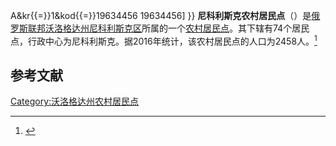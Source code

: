 {{Infobox Settlement
| official_name = 尼科利斯克农村居民点
| native_name = Сельское поселение Никольское
| settlement_type = [[农村居民点|农村居民点]]
| subdivision_type = [[国家|国家]]
| subdivision_type1 = [[州_(俄罗斯)|州]]
| subdivision_type2 = [[区_(苏联)|区]]
| subdivision_name = {{RUS}}
| subdivision_name1 = [[沃洛格达州|沃洛格达州]]
| subdivision_name2 = [[尼科利斯克区|尼科利斯克区]]
| seat_type = 行政中心
| seat = 尼科利斯克
| population_as_of=2016
| population_footnotes = <ref name=stat />
| population_total = 2458
| coordinates_display = inline,title
| latd = 59.5333333333333 | latm =  | lats =  | latNS = N
| longd = 45.45 | longm =  | longs =  | longEW = E
| timezone = [[莫斯科时间|MSK]]
| utc_offset = +3
| blank_name = [[俄罗斯市政土地区划代码|OKTMO编码]]
| blank_info = [http://classif.spb.ru/classificators/view/tma.php?st{{=}}A&kr{{=}}1&kod{{=}}19634456 19634456]
}}
'''尼科利斯克农村居民点'''（{{lang-ru|Сельское поселение Никольское}}）是[[俄罗斯联邦|俄罗斯联邦]][[沃洛格达州|沃洛格达州]][[尼科利斯克区|尼科利斯克区]]所属的一个[[农村居民点|农村居民点]]。其下辖有74个居民点，行政中心为尼科利斯克。据2016年统计，该农村居民点的人口为2458人。<ref name=stat>{{cite web | url = http://www.gks.ru/free_doc/doc_2016/bul_dr/mun_obr2016.rar | title = Численность населения Российской Федерации по муниципальным образованиям на 1 января 2016 года | language = ru | accessdate = 2016-12-29 | archive-date = 2019-05-13 | archive-url = https://web.archive.org/web/20190513150350/http://www.gks.ru/free_doc/doc_2016/bul_dr/mun_obr2016.rar | dead-url = no }}</ref>

== 参考文献 ==
{{reflist}}

{{Russia-stub}}

[[Category:沃洛格达州农村居民点|Category:沃洛格达州农村居民点]]